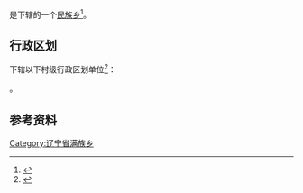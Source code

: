 {{中国乡级行政区|21/07/27/205/000}}

'''{{PAGENAMEBASE}}'''是{{PRC admin/fullname|21/07/27/205/000|3}}下辖的一个[[民族乡|民族乡]]<ref>{{PRC admin/ref sgc|{{PRC admin/parent|21/07/27/205/000}}}}</ref>。

== 行政区划 ==
{{PAGENAMEBASE}}下辖以下村级行政区划单位<ref>{{PRC admin/ref sgc|21/07/27/205/000}}</ref>：

{{PRC admin/children|21/07/27/205/000}}。

== 参考资料 ==
{{reflist}}

{{辽宁行政区划小作品}}
{{PRC admin/navcat|21/07/27/205/000}}
[[Category:辽宁省满族乡|Category:辽宁省满族乡]]